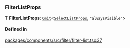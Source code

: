 ### FilterListProps

Ƭ **FilterListProps**: [`Omit`](https://www.typescriptlang.org/docs/handbook/utility-types.html#omittype-keys)\<[`SelectListProps`](/components/select-list/props.md), `"alwaysVisible"`\>

#### Defined in

[packages/components/src/filter/filter-list.tsx:37](https://github.com/vtex/shoreline/blob/74b3e0b4f/packages/components/src/filter/filter-list.tsx#L37)
